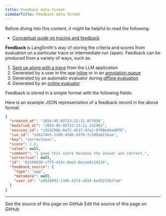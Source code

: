 ```yaml
---
title: Feedback data format
sidebarTitle: Feedback data format
---
```



<Check>
Before diving into this content, it might be helpful to read the following:

* [Conceptual guide on tracing and feedback](/langsmith/observability-concepts)
</Check>

**Feedback** is LangSmith's way of storing the criteria and scores from evaluation on a particular trace or intermediate run (span). Feedback can be produced from a variety of ways, such as:

1. [Sent up along with a trace](/langsmith/attach-user-feedback) from the LLM application
2. Generated by a user in the app [inline](/langsmith/annotate-traces-inline) or in an [annotation queue](/langsmith/annotation-queues)
3. Generated by an automatic evaluator during [offline evaluation](/langsmith/evaluate-llm-application)
4. Generated by an [online evaluator](/langsmith/online-evaluations)

Feedback is stored in a simple format with the following fields:

<FeedbackDataFields/>

Here is an example JSON representation of a feedback record in the above format:

```json
{
  "created_at": "2024-05-05T23:23:11.077838",
  "modified_at": "2024-05-05T23:23:11.232962",
  "session_id": "c919298b-0af2-4517-97a2-0f98ed4a48f8",
  "run_id": "e26174e5-2190-4566-b970-7c3d9a621baa",
  "key": "correctness",
  "score": 1.0,
  "value": null,
  "comment": "I gave this score because the answer was correct.",
  "correction": null,
  "id": "62104630-c7f5-41dc-8ee2-0acee5c14224",
  "feedback_source": {
    "type": "app",
    "metadata": null,
    "user_id": "ad52b092-1346-42f4-a934-6e5521562fab"
  }
}
```

---

<CardGroup cols={2}>
  <Card title="View Source" icon="eye" href="https://github.com/langchain-ai/docs/blob/main/src/langsmith/feedback-data-format.mdx">
    See the source of this page on GitHub
  </Card>
  <Card title="Edit Source" icon="pen-to-square" href="https://github.com/langchain-ai/docs/edit/main/src/langsmith/feedback-data-format.mdx">
    Edit the source of this page on GitHub
  </Card>
</CardGroup>
